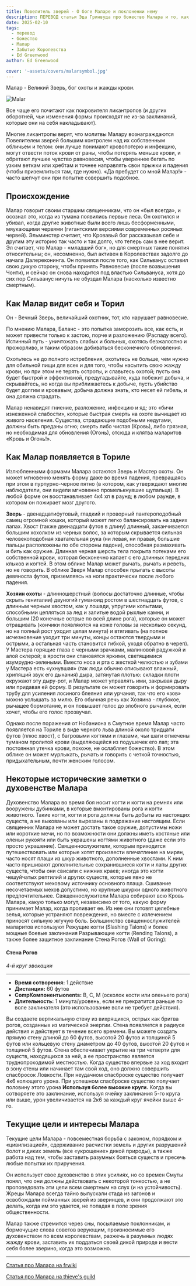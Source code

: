```yaml
---
title: Повелитель зверей - О боге Маларе и поклонении нему
description: ПЕРЕВОД статьи Эда Гринвуда про божество Малара и то, как ему поклоняются в Забытых Королевствах
date: 2025-02-10
tags:
  - перевод
  - божество
  - Малар
  - Забытые Королевства
  - Ed Greenwood
author: Ed Greenwood

cover: '~assets/covers/malarsymbol.jpg'
---
```


Малар - Великий Зверь, бог охоты и жажды крови.

![Malar](/images/malar.jpg)

Все чаще его почитают как покровителя ликантропов (и других оборотней, чьи изменения формы происходят не из-за заклинаний, которые они на себя накладывают).

Многие ликантропы верят, что молитвы Малару вознаграждаются Повелителем зверей большим контролем над их собственным обличьем и телом: они лучше понимают кровопотерю и инфекцию, могут отвести поток крови от раны, чтобы потерять меньше крови, и обретают лучшее чувство равновесия, чтобы увереннее бегать по узким веткам или хребтам и точнее направлять свои прыжки и падения (чтобы приземлиться там, где нужно). «Да пребудет со мной Малар!» - часто шепчут они при попытке совершить подобное.

## Происхождение

Малар говорит своим старшим священникам, что он «был всегда», и осознал это, когда из тумана появились первые леса. Он охотился и убивал, когда другие животные были всего лишь бесформенными, мяукающими червями (гигантскими версиями современных росяных червей). Эльминстер считает, что Кровавый бог рассказывал себе и другим эту историю так часто и так долго, что теперь сам в нее верит. Эл считает, что Малар - «младший бог», но для смертных такие понятия относительны; он, несомненно, был активен в Королевствах задолго до начала Далереконинга. Он появился после того, как Сильванус оставил свою дикую сторону, чтобы принять Равновесие (после возвышения Чонти), и сейчас он снова находится под властью Сильвануса, хотя до сих пор Сильванус ничуть не обуздал Малара (насколько известно смертным).

## Как Малар видит себя и Торил

Он - Вечный Зверь, величайший охотник, тот, кто нарушает равновесие.

По мнению Малара, Баланс - это попытка заморозить все, как есть, и может привести только к застою, порче и разложению (Распаду всего).
Истинный путь - уничтожать слабых и больных, охотясь безжалостно и прожорливо, и таким образом добиваться бесконечного обновления.

Охотьтесь не до полного истребления, охотьтесь не больше, чем нужно для обильной пищи для всех и для того, чтобы насытить свою жажду крови, но при этом не терять остроты, и славьтесь охотой; пусть она будет быстрой и эффективной, предугадывайте, куда побежит добыча, и скрывайтесь, но когда вы приближаетесь к добыче, пусть убийство будет долгим и кровавым; добыча должна знать, кто несет ей гибель, и она должна страдать.

Малар ненавидят гниение, разложение, инфекцию и яд; это «бичи изнеженной слабости», которые быстрая смерть на охоте вычищает из живого населения. Существа, страдающие подобными недугами, должны быть преданы огню; смерть либо чистая (Кровь), либо грязная, но необходимая для обновления (Огонь), отсюда и клятва маларитов «Кровь и Огонь!».

## Как Малар появляется в Ториле

Излюбленными формами Малара остаются Зверь и Мастер охоты. Он может мгновенно менять форму даже во время падения, превращаясь при этом в пурпурно-черное пятно (в котором, как утверждают многие наблюдатели, они видели мгновенно промелькнувшие щупальца). В любой форме он восстанавливает 4к4 хп в раунд; в любом раунде, в котором он пожирает мозг другого.

**Зверь** - двенадцатифутовый, гладкий и проворный пантероподобный самец огромной кошки, который может легко балансировать на задних лапах. Хвост (также двенадцати футов в длину) длинный, заканчивается большим хохолком из черных волос, за которым скрывается сильная человекоподобная хватательная рука (ни левая, ни правая, большие пальцы расположены по обе стороны ладони), способная размахивать и бить как оружие. Длинная черная шерсть тела покрыта потеками его собственной крови, которая бесконечно капает с его длинных передних клыков и когтей. В этом облике Малар может рычать, рычать и реветь, но не говорить. В облике Зверя Малар способен прыгать с высоты девяноста футов, приземляясь на ноги практически после любого падения.

**Хозяин охоты** - длинношерстный (волосы достаточно длинные, чтобы скрыть гениталии) двуногий гуманоид ростом в шестнадцать футов, с длинным черным хвостом, как у лошади, упругими копытами, способными цепляться за лед и залитые водой рыхлые камни, и большим (20 конечные острые по всей длине рога), которые он может отращивать (кончики появляются на коже головы за несколько секунд, но на полный рост уходит целая минута) и втягивать (на полное исчезновение уходит три минуты, концы остаются твердыми и острыми, а остальная часть становится гибкой, уходя обратно в череп). У Мастера горящие глаза с черными зрачками, малиновой радужкой и алой склерой; в ярости они становятся яркими, светящимися изумрудно-зелеными. Вместо носа и рта с жесткой челюстью и зубами у Мастера есть «ухнувшая» (так люди обычно описывают влажный, хрипящий звук его дыхания) дыра, затянутая плотью: складки плоти окружают эту дыру-рот, и Малар может управлять ими, закрывая дыру или придавая ей форму. В результате он может говорить и формировать трубу для усиления лосиного блеяния или урчания, так что его «зов» можно услышать за милю. Его обычная речь как Хозяина - глубокое, рычащее бормотание, и он повышает голос до злобного рычания, если хочет, чтобы его голос прозвучал.

Однако после поражения от Нобаниона в Смутное время Малар часто появляется на Ториле в виде черного льва длиной около тридцати футов (плюс хвост), с багровыми когтями и глазами, чьи шаги отмечены туманом пролитой крови (выделяющейся из подушечек его лап; эта постоянная утечка крови, похоже, не ослабляет божество). В этом облике он может мурлыкать, рычать и говорить с четкой точностью, придыхательным, почти женским голосом.

## Некоторые исторические заметки о духовенстве Малара

Духовенство Малара во время боя носит когти и когти на ремнях или вооружены дубинками, в которые вмонтированы рога и когти животного. Такие когти, когти и рога должны быть добыты из настоящих существ, а не выкованы или вырезаны в подражание настоящим. Если священник Малара не может достать такое оружие, допустимы ножи или короткие мечи, но по возможности они должны иметь костяные или оленьи рукояти или быть украшены когтями животного (даже если это просто украшение).
Священнослужители, которым приходится путешествовать или которые хотят произвести впечатление на мирян, часто носят плащи из шкур животного, дополненные хвостами. К ним часто пришивают дополнительные сохранившиеся когти и лапы других существ, чтобы они свисали с нижних краев; иногда это когти чешуйчатых рептилий и других существ, которые явно не соответствуют меховому источнику основного плаща. Сшивание несочетаемых мехов допустимо, но крупные шкурки одного животного предпочтительнее.
Священнослужители Малара собирают всю Кровь Малара, какую только могут, независимо от того, какую форму принимает Малар, когда проливает ее. Из нее они готовят целебные зелья, которые устраняют повреждения, но вместе с излечением приносят сильную жгучую боль.
Большинство священнослужителей маларитов используют Режущие когти (Slashing Talons) и более мощные боевые заклинания Разрывающие когти (Rending Talons), а также более защитное заклинание Стена Рогов (Wall of Goring):


<Aside>

#### Стена Рогов
*4-й круг эвокации*
___
- **Время сотворения:** 1 действие
- **Дистанция:** 60 футов
- **CompКомпонентыonents:** В, С, М (осколок кости или оленьего рога)
- **Длительность:** 1 минута/уровень, если не прекратится раньше по воле заклинателя (это использование воли не требует действия).

Вы создаете вертикальную стену из вихрящихся, острых как бритва рогов, созданных из магической энергии. Стена появляется в радиусе действия и действует в течение всего времени. Вы можете создать прямую стену длиной до 60 футов, высотой 20 футов и толщиной 5 футов или кольцевую стену диаметром до 40 футов, высотой 20 футов и толщиной 5 футов. Стена обеспечивает укрытие на три четверти для существ, находящихся за ней, а ее пространство является труднопроходимой местностью.
Когда существо впервые за ход входит в зону стены или начинает там свой ход, оно должно совершить спасбросок Ловкости. При неудачном спасброске существо получает 4к6 колющего урона. При успешном спасброске существо получает половину этого урона
**Используя более высокие круги.** Когда вы сотворяете это заклинание, используя ячейку заклинания 5-го круга или выше, урон увеличивается на 2к6 за каждый круг ячейки выше 4-го.

</Aside>

## Текущие цели и интересы Малара

Текущие цели Малара - повсеместная борьба с законом, порядком и «цивилизацией», сдерживание расчистки земель и других разрушений болот и диких земель (все «укрощение» дикой природы), а также работа над тем, чтобы заставить разумных бояться существ и пресечь любые попытки их приручения.

Он использует свое духовенство в этих усилиях, но со времен Смуты понял, что они должны действовать с некоторой тонкостью, а не проповедовать эти цели всем смертным на слух (и на устойчивость). Жрецы Малара всегда тайно выпускали стада из загонов и освобождали пойманных зверей из зверинцев, и они продолжают это делать, когда им это удается, не попадая в поле зрения общественности.

Малар также стремится через сны, посылаемые поклонникам, и бормочущие слова советов верующим, произносимые его духовенством по всем королевствам, разжечь в разумных людях жажду крови, заставить их поддаться своей дикой природе и вести себя более зверино, когда это возможно.

 ---

 [Статья про Малара на frwiki](https://forgottenrealms.fandom.com/wiki/Malar)

 [Статья про Малара на thieve's guild](https://www.thievesguild.cc/gods/god?godid=94)